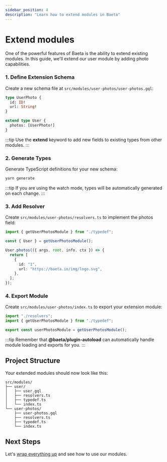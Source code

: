 ```yaml
---
sidebar_position: 4
description: "Learn how to extend modules in Baeta"
---
```


# Extend modules

One of the powerful features of Baeta is the ability to extend existing modules. In this guide, we'll extend our user module by adding photo capabilities.

### 1. Define Extension Schema

Create a new schema file at `src/modules/user-photos/user-photos.gql`:

```graphql
type UserPhoto {
  id: ID!
  url: String!
}

extend type User {
  photos: [UserPhoto!]
}
```

:::tip
Use the **extend** keyword to add new fields to existing types from other modules.
:::

### 2. Generate Types

Generate TypeScript definitions for your new schema:

```bash
yarn generate
```

:::tip
If you are using the watch mode, types will be automatically generated on each change.
:::

### 3. Add Resolver

Create `src/modules/user-photos/resolvers.ts` to implement the photos field:

```typescript
import { getUserPhotosModule } from "./typedef";

const { User } = getUserPhotosModule();

User.photos(({ args, root, info, ctx }) => {
  return [
    {
      id: "1",
      url: "https://baeta.io/img/logo.svg",
    },
  ];
});
```

### 4. Export Module

Create `src/modules/user-photos/index.ts` to export your extension module:

```typescript
import "./resolvers";
import { getUserPhotosModule } from "./typedef";

export const userPhotosModule = getUserPhotosModule();
```

:::tip
Remember that **@baeta/plugin-autoload** can automatically handle module loading and exports for you.
:::

## Project Structure

Your extended modules should now look like this:

```
src/modules/
├── user/
│   ├── user.gql
│   ├── resolvers.ts
│   ├── typedef.ts
│   └── index.ts
└── user-photos/
    ├── user-photos.gql
    ├── resolvers.ts
    ├── typedef.ts
    └── index.ts
```

## Next Steps
Let's [wrap everything up](./wrapping-up) and see how to use our modules.
